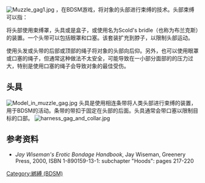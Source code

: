 [[Image:Muzzle_gag1.jpg|thumb]]
{{vgname2|头部束缚|en=Head bondage}}，在BDSM游戏，将对象的头部进行束缚的技术。头部束缚可以指：

将头部使用束缚罩，头具或是盒子，或使用名为Scold's bridle（也称为布兰克斯）的装置。一个头带可以包括眼罩和口塞。该套装扩充到脖子，以限制头部运动。

使用头发或头带的后部或顶部的绳子将对象的头部向后仰。另外，也可以使用眼罩或口塞的绳子，但通常这种做法不太安全，可能导致在一小部分面部的的压力过大，特别是使用口塞的绳子会导致对象的最佳受伤。

==头具==
[[Image:Model_in_muzzle_gag.jpg|thumb]]
头具是使用相连条带将人类头部进行束缚的装置，用于BDSM的活动。条带的带扣于固定在头部的后面。头具通常会带口塞以限制目标的口部。
[[Image:harness_gag_and_collar.jpg|thumb]]

==参考资料==
* ''Jay Wiseman's Erotic Bondage Handbook'', Jay Wiseman, Greenery Press, 2000, ISBN 1-890159-13-1: subchapter "Hoods": pages 217-220
{{BDSM}}
[[Category:綁縛_(BDSM)|Category:綁縛 (BDSM)]]